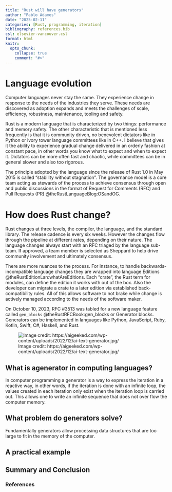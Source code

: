 ```yaml
---
title: "Rust will have generators"
author: "Pablo Adames"
date: "2025-02-11"
categories: [Rust, programming, iteration]
bibliography: references.bib
csl: elsevier-vancouver.csl
format: html
knitr:
  opts_chunk: 
    collapse: true
    comment: "#>"
---
```


# Language evolution

Computer languages never stay  the same. They experience change in response to the needs of the industries they serve. These needs are discovered as adoption expands and meets the challenges of scale, efficiency, robustness, maintenance, tooling and safety.

Rust is a modern language that is characterized by two things: performance and memory safety. The other characteristic that is mentioned less frequently is that it is community driven, no benevolent dictators like in Python or ivory tower language committees like in C++. I believe that gives it the ability to experience gradual change delivered in an orderly fashion at constant pace, in other words you know what to expect and when to expect it. Dictators can be more often fast and chaotic, while committees can be in general slower and also too rigorous. 

The principle adopted by the language since the release of Rust 1.0 in May 2015 is called "stability without stagnation".  The governance model is a core team acting as stewards of the process to achieve consensus through open and public discussions in the format of Request for Comments (RFC) and Pull Requests (PR)  @theRustLanguageBlog:OSandOG. 


# How does Rust change? 

Rust changes at three levels, the compiler, the language, and the standard library. The release cadence is every six weeks. However the changes flow through the pipeline at different rates, depending on their nature. The language changes always start with an RFC triaged by the language sub-team. If approved, a team member is selected as Sheppard to help drive community involvement and ultimately consensus. 

There are more nuances to the process. For instance, to handle backwards-incompatible language changes they are wrapped into language Editions @theRustEditionLan:whatAreEditions. Each "crate", the Rust term for modules, can define the edition it works with out of the box. Also the developer can migrate a crate to a later edition via established back-compatibility rules. All of this allows software to not brake while change is actively managed according to the needs of the software maker.  


On October 10, 2023, RFC #3513 was tabled for a new language feature called `gen_blocks` @theRustRFCBook:gen_blocks or Generator blocks. Generators can be implemented in languages like Python, JavaScript, Ruby, Kotlin, Swift, C#, Haskell, and Rust. 
 

![Image credit: https://aigeeked.com/wp-content/uploads/2022/12/ai-text-generator.jpg/](https://aigeeked.com/wp-content/uploads/2022/12/ai-text-generator.jpg)

## What is agenerator in computing languages?

In computer programming a generator is a way to express the iteration in a reactive way, in other words, if the iteration is done with an infinite loop, the values created in each iteration only exist when the iteration loop is carried out.  This allows one to write an infinite sequence that does not over flow the computer memory. 


## What problem do generators solve?

Fundamentally generators allow processing data structures that are too large to fit in the memory of the computer. 


## A practical example


## Summary and Conclusion


### References

::: {#refs}
:::

